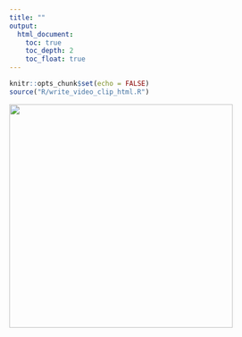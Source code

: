 ```yaml
---
title: ""
output:
  html_document:
    toc: true
    toc_depth: 2
    toc_float: true
---
```


```r
knitr::opts_chunk$set(echo = FALSE)
source("R/write_video_clip_html.R")
```


<img src="img/PLAY-logo.png" width="400" />



<br><br>

